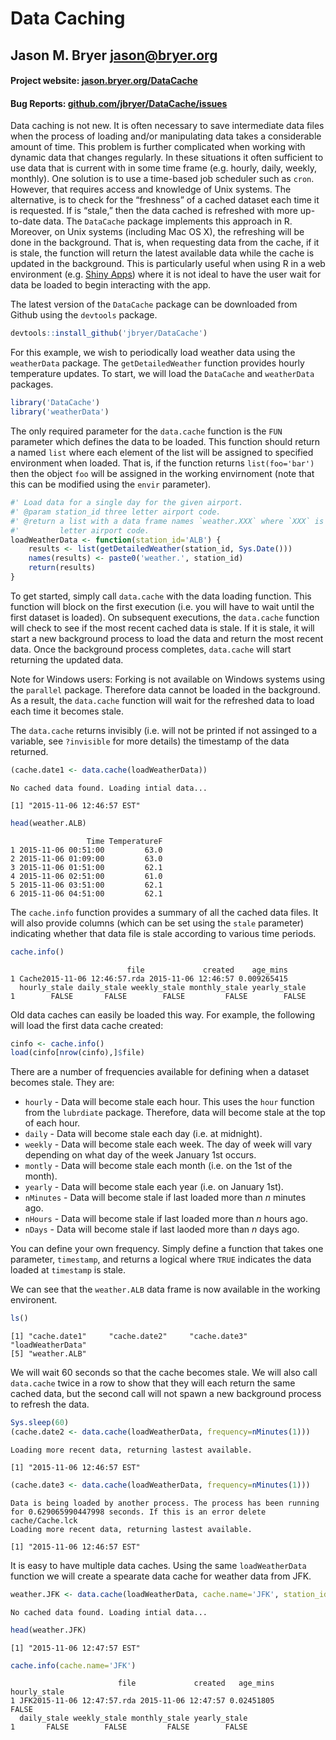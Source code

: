 <!--
%\VignetteEngine{knitr::knitr}
%\VignetteIndexEntry{Data Caching}
-->

# Data Caching

## Jason M. Bryer [jason@bryer.org](mailto:jason@bryer.org)
#### Project website: [jason.bryer.org/DataCache](http://jason.bryer.org/DataCache)
#### Bug Reports: [github.com/jbryer/DataCache/issues](https://github.com/jbryer/DataCache/issues)




Data caching is not new. It is often necessary to save intermediate data files when the process of loading and/or manipulating data takes a considerable amount of time. This problem is further complicated when working with dynamic data that changes regularly. In these situations it often sufficient to use data that is current with in some time frame (e.g. hourly, daily, weekly, monthly). One solution is to use a time-based job scheduler such as `cron`. However, that requires access and knowledge of Unix systems. The alternative, is to check for the "freshness" of a cached dataset each time it is requested. If is "stale," then the data cached is refreshed with more up-to-date data. The `DataCache` package implements this approach in R. Moreover, on Unix systems (including Mac OS X), the refreshing will be done in the background. That is, when requesting data from the cache, if it is stale, the function will return the latest available data while the cache is updated in the background. This is particularly useful when using R in a web environment (e.g. [Shiny Apps](http://shiny.rstudio.com)) where it is not ideal to have the user wait for data be loaded to begin interacting with the app.

The latest version of the `DataCache` package can be downloaded from Github using the `devtools` package.


```r
devtools::install_github('jbryer/DataCache')
```

For this example, we wish to periodically load weather data using the `weatherData` package. The `getDetailedWeather` function provides hourly temperature updates. To start, we will load the `DataCache` and `weatherData` packages.


```r
library('DataCache')
library('weatherData')
```

The only required parameter for the `data.cache` function is the `FUN` parameter which defines the data to be loaded. This function should return a named `list` where each element of the list will be assigned to specified environment when loaded. That is, if the function returns `list(foo='bar')` then the object `foo` will be assigned in the working envirnoment (note that this can be modified using the `envir` parameter).


```r
#' Load data for a single day for the given airport.
#' @param station_id three letter airport code.
#' @return a list with a data frame names `weather.XXX` where `XXX` is the three
#'         letter airport code.
loadWeatherData <- function(station_id='ALB') {
	results <- list(getDetailedWeather(station_id, Sys.Date()))
	names(results) <- paste0('weather.', station_id)
	return(results)
}
```

To get started, simply call `data.cache` with the data loading function. This function will block on the first execution (i.e. you will have to wait until the first dataset is loaded). On subsequent executions, the `data.cache` function will check to see if the most recent cached data is stale. If it is stale, it will start a new background process to load the data and return the most recent data. Once the background process completes, `data.cache` will start returning the updated data.

Note for Windows users: Forking is not available on Windows systems using the `parallel` package. Therefore data cannot be loaded in the background. As a result, the `data.cache` function will wait for the refreshed data to load each time it becomes stale.

The `data.cache` returns invisibly (i.e. will not be printed if not assinged to a variable, see `?invisible` for more details) the timestamp of the data returned.


```r
(cache.date1 <- data.cache(loadWeatherData))
```

```
No cached data found. Loading intial data...
```

```
[1] "2015-11-06 12:46:57 EST"
```

```r
head(weather.ALB)
```

```
                 Time TemperatureF
1 2015-11-06 00:51:00         63.0
2 2015-11-06 01:09:00         63.0
3 2015-11-06 01:51:00         62.1
4 2015-11-06 02:51:00         61.0
5 2015-11-06 03:51:00         62.1
6 2015-11-06 04:51:00         62.1
```

The `cache.info` function provides a summary of all the cached data files. It will also provide columns (which can be set using the `stale` parameter) indicating whether that data file is stale according to various time periods.


```r
cache.info()
```

```
                          file             created    age_mins
1 Cache2015-11-06 12:46:57.rda 2015-11-06 12:46:57 0.009265415
  hourly_stale daily_stale weekly_stale monthly_stale yearly_stale
1        FALSE       FALSE        FALSE         FALSE        FALSE
```

Old data caches can easily be loaded this way. For example, the following will load the first data cache created:


```r
cinfo <- cache.info()
load(cinfo[nrow(cinfo),]$file)
```

There are a number of frequencies available for defining when a dataset becomes stale. They are:

* `hourly` - Data will become stale each hour. This uses the `hour` function from the `lubrdiate` package. Therefore, data will become stale at the top of each hour.
* `daily` - Data will become stale each day (i.e. at midnight).
* `weekly` - Data will become stale each week. The day of week will vary depending on what day of the week January 1st occurs.
* `montly` - Data will become stale each month (i.e. on the 1st of the month).
* `yearly` - Data will become stale each year (i.e. on January 1st).
* `nMinutes` - Data will become stale if last loaded more than *n* minutes ago.
* `nHours` - Data will become stale if last loaded more than *n* hours ago.
* `nDays` - Data will become stale if last laoded more than *n* days ago.

You can define your own frequency. Simply define a function that takes one parameter, `timestamp`, and returns a logical where `TRUE` indicates the data loaded at `timestamp` is stale.

We can see that the `weather.ALB` data frame is now available in the working environent.


```r
ls()
```

```
[1] "cache.date1"     "cache.date2"     "cache.date3"     "loadWeatherData"
[5] "weather.ALB"    
```

We will wait 60 seconds so that the cache becomes stale. We will also call `data.cache` twice in a row to show that they will each return the same cached data, but the second call will not spawn a new background process to refresh the data.


```r
Sys.sleep(60)
(cache.date2 <- data.cache(loadWeatherData, frequency=nMinutes(1)))
```

```
Loading more recent data, returning lastest available.
```

```
[1] "2015-11-06 12:46:57 EST"
```

```r
(cache.date3 <- data.cache(loadWeatherData, frequency=nMinutes(1)))
```

```
Data is being loaded by another process. The process has been running for 0.629065990447998 seconds. If this is an error delete cache/Cache.lck
Loading more recent data, returning lastest available.
```

```
[1] "2015-11-06 12:46:57 EST"
```

It is easy to have multiple data caches. Using the same `loadWeatherData` function we will create a spearate data cache for weather data from JFK.


```r
weather.JFK <- data.cache(loadWeatherData, cache.name='JFK', station_id='JFK')
```

```
No cached data found. Loading intial data...
```

```r
head(weather.JFK)
```

```
[1] "2015-11-06 12:47:57 EST"
```

```r
cache.info(cache.name='JFK')
```

```
                        file             created   age_mins hourly_stale
1 JFK2015-11-06 12:47:57.rda 2015-11-06 12:47:57 0.02451805        FALSE
  daily_stale weekly_stale monthly_stale yearly_stale
1       FALSE        FALSE         FALSE        FALSE
```



